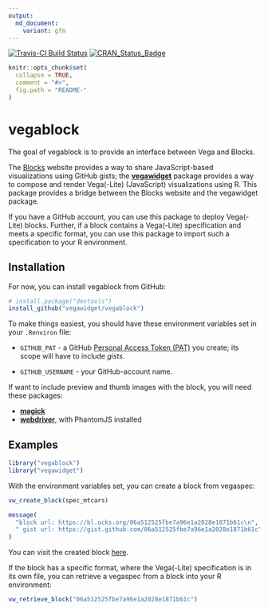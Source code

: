 ```yaml
---
output:
  md_document:
    variant: gfm
---
```


[![Travis-CI Build Status](https://travis-ci.org/vegawidget/vegablock.svg?branch=master)](https://travis-ci.org/vegawidget/vegablock)
[![CRAN_Status_Badge](http://www.r-pkg.org/badges/version/vegablock)](https://cran.r-project.org/package=vegablock)

<!-- README.md is generated from README.Rmd. Please edit that file -->

```r
knitr::opts_chunk$set(
  collapse = TRUE,
  comment = "#>",
  fig.path = "README-"
)
```

# vegablock

The goal of vegablock is to provide an interface between Vega and Blocks.

The [Blocks](https://bl.ocks.org) website provides a way to share JavaScript-based visualizations using GitHub gists; the [**vegawidget**](https://vegawidget.github.io/vegawidget) package provides a way to compose and render Vega(-Lite) (JavaScript) visualizations using R. This package provides a bridge between the Blocks website and the vegawidget package. 
  
If you have a GitHub account, you can use this package to deploy Vega(-Lite) blocks. Further, if a block contains a Vega(-Lite) specification and meets a specific format, you can use this package to import such a specification to your R environment.

## Installation

For now, you can install vegablock from GitHub:

```r
# install.package("devtools")
install_github("vegawidget/vegablock")
```

To make things easiest, you should have these environment variables set in your `.Renviron` file:

- `GITHUB_PAT` - a GitHub [Personal Access Token (PAT)](https://github.com/settings/tokens) you create; its scope will have to include *gists*.

- `GITHUB_USERNAME` - your GitHub-account name.

If want to include preview and thumb images with the block, you will need these packages:

- [**magick**](https://github.com/ropensci/magick#readme)
- [**webdriver**](https://github.com/rstudio/webdriver#README), with PhantomJS installed

## Examples

```r
library("vegablock")
library("vegawidget")
```

With the environment variables set, you can create a block from vegaspec:

```r
vw_create_block(spec_mtcars)
```

```r
message(
  "block url: https://bl.ocks.org/06a512525fbe7a96e1a2028e1871b61c\n",
  " gist url: https://gist.github.com/06a512525fbe7a96e1a2028e1871b61c"
)
```

You can visit the created block [here](https://bl.ocks.org/06a512525fbe7a96e1a2028e1871b61c).

If the block has a specific format, where the Vega(-Lite) specification is in its own file, you can retrieve a vegaspec from a block into your R environment:

```r
vw_retrieve_block("06a512525fbe7a96e1a2028e1871b61c")
```
